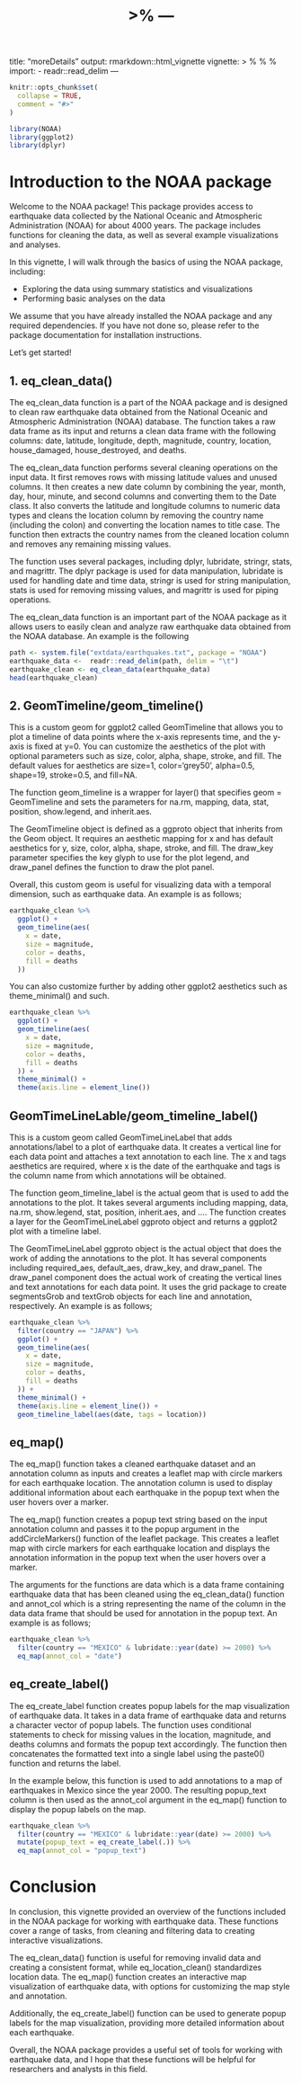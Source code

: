 %>% ---
title: "moreDetails"
output: rmarkdown::html_vignette
vignette: >
  %\VignetteIndexEntry{moreDetails}
  %\VignetteEngine{knitr::rmarkdown}
  %\VignetteEncoding{UTF-8}
import:
  - readr::read_delim
---

```r
knitr::opts_chunk$set(
  collapse = TRUE,
  comment = "#>"
)
```

```r
library(NOAA)
library(ggplot2)
library(dplyr)
```


Introduction to the NOAA package
=================================

Welcome to the NOAA package! This package provides access to earthquake data collected by the National Oceanic and Atmospheric Administration (NOAA) for about 4000 years. The package includes functions for cleaning the data, as well as several example visualizations and analyses.

In this vignette, I will walk through the basics of using the NOAA package, including:

- Exploring the data using summary statistics and visualizations
- Performing basic analyses on the data

We assume that you have already installed the NOAA package and any required dependencies. If you have not done so, please refer to the package documentation for installation instructions.

Let's get started!

## 1. eq_clean_data()

The eq_clean_data function is a part of the NOAA package and is designed to clean raw earthquake data obtained from the National Oceanic and Atmospheric Administration (NOAA) database. The function takes a raw data frame as its input and returns a clean data frame with the following columns: date, latitude, longitude, depth, magnitude, country, location, house_damaged, house_destroyed, and deaths.

The eq_clean_data function performs several cleaning operations on the input data. It first removes rows with missing latitude values and unused columns. It then creates a new date column by combining the year, month, day, hour, minute, and second columns and converting them to the Date class. It also converts the latitude and longitude columns to numeric data types and cleans the location column by removing the country name (including the colon) and converting the location names to title case. The function then extracts the country names from the cleaned location column and removes any remaining missing values.

The function uses several packages, including dplyr, lubridate, stringr, stats, and magrittr. The dplyr package is used for data manipulation, lubridate is used for handling date and time data, stringr is used for string manipulation, stats is used for removing missing values, and magrittr is used for piping operations.

The eq_clean_data function is an important part of the NOAA package as it allows users to easily clean and analyze raw earthquake data obtained from the NOAA database. An example is the following

```r
path <- system.file("extdata/earthquakes.txt", package = "NOAA")
earthquake_data <-  readr::read_delim(path, delim = "\t")
earthquake_clean <- eq_clean_data(earthquake_data)
head(earthquake_clean)
```

## 2. GeomTimeline/geom_timeline()

This is a custom geom for ggplot2 called GeomTimeline that allows you to plot a timeline of data points where the x-axis represents time, and the y-axis is fixed at y=0. You can customize the aesthetics of the plot with optional parameters such as size, color, alpha, shape, stroke, and fill. The default values for aesthetics are size=1, color='grey50', alpha=0.5, shape=19, stroke=0.5, and fill=NA.

The function geom_timeline is a wrapper for layer() that specifies geom = GeomTimeline and sets the parameters for na.rm, mapping, data, stat, position, show.legend, and inherit.aes.

The GeomTimeline object is defined as a ggproto object that inherits from the Geom object. It requires an aesthetic mapping for x and has default aesthetics for y, size, color, alpha, shape, stroke, and fill. The draw_key parameter specifies the key glyph to use for the plot legend, and draw_panel defines the function to draw the plot panel.

Overall, this custom geom is useful for visualizing data with a temporal dimension, such as earthquake data. An example is as follows;

```r
earthquake_clean %>%
  ggplot() +
  geom_timeline(aes(
    x = date,
    size = magnitude,
    color = deaths,
    fill = deaths
  ))
```

You can also customize further by adding other ggplot2 aesthetics such as theme_minimal() and such.

```r
earthquake_clean %>%
  ggplot() +
  geom_timeline(aes(
    x = date,
    size = magnitude,
    color = deaths,
    fill = deaths
  )) +
  theme_minimal() +
  theme(axis.line = element_line())
```

## GeomTimeLineLable/geom_timeline_label()

This is a custom geom called GeomTimeLineLabel that adds annotations/label to a plot of earthquake data. It creates a vertical line for each data point and attaches a text annotation to each line. The x and tags aesthetics are required, where x is the date of the earthquake and tags is the column name from which annotations will be obtained.

The function geom_timeline_label is the actual geom that is used to add the annotations to the plot. It takes several arguments including mapping, data, na.rm, show.legend, stat, position, inherit.aes, and .... The function creates a layer for the GeomTimeLineLabel ggproto object and returns a ggplot2 plot with a timeline label.

The GeomTimeLineLabel ggproto object is the actual object that does the work of adding the annotations to the plot. It has several components including required_aes, default_aes, draw_key, and draw_panel. The draw_panel component does the actual work of creating the vertical lines and text annotations for each data point. It uses the grid package to create segmentsGrob and textGrob objects for each line and annotation, respectively. An example is as follows;

```r
earthquake_clean %>%
  filter(country == "JAPAN") %>% 
  ggplot() +
  geom_timeline(aes(
    x = date,
    size = magnitude,
    color = deaths,
    fill = deaths
  )) +
  theme_minimal() +
  theme(axis.line = element_line()) +
  geom_timeline_label(aes(date, tags = location))
```

## eq_map()

The eq_map() function takes a cleaned earthquake dataset and an annotation column as inputs and creates a leaflet map with circle markers for each earthquake location. The annotation column is used to display additional information about each earthquake in the popup text when the user hovers over a marker.

The eq_map() function creates a popup text string based on the input annotation column and passes it to the popup argument in the addCircleMarkers() function of the leaflet package. This creates a leaflet map with circle markers for each earthquake location and displays the annotation information in the popup text when the user hovers over a marker.

The arguments for the functions are data which is a data frame containing earthquake data that has been cleaned using the eq_clean_data() function and annot_col which is a string representing the name of the column in the data data frame that should be used for annotation in the popup text. An example is as follows;

```r
earthquake_clean %>%
  filter(country == "MEXICO" & lubridate::year(date) >= 2000) %>%
  eq_map(annot_col = "date")
```


## eq_create_label()

The eq_create_label function creates popup labels for the map visualization of earthquake data. It takes in a data frame of earthquake data and returns a character vector of popup labels. The function uses conditional statements to check for missing values in the location, magnitude, and deaths columns and formats the popup text accordingly. The function then concatenates the formatted text into a single label using the paste0() function and returns the label.

In the example below, this function is used to add annotations to a map of earthquakes in Mexico since the year 2000. The resulting popup_text column is then used as the annot_col argument in the eq_map() function to display the popup labels on the map.

```r
earthquake_clean %>%
  filter(country == "MEXICO" & lubridate::year(date) >= 2000) %>%
  mutate(popup_text = eq_create_label(.)) %>%
  eq_map(annot_col = "popup_text")
```


Conclusion
=================================

In conclusion, this vignette provided an overview of the functions included in the NOAA package for working with earthquake data. These functions cover a range of tasks, from cleaning and filtering data to creating interactive visualizations.

The eq_clean_data() function is useful for removing invalid data and creating a consistent format, while eq_location_clean() standardizes location data. The eq_map() function creates an interactive map visualization of earthquake data, with options for customizing the map style and annotation.

Additionally, the eq_create_label() function can be used to generate popup labels for the map visualization, providing more detailed information about each earthquake.

Overall, the NOAA package provides a useful set of tools for working with earthquake data, and I hope that these functions will be helpful for researchers and analysts in this field.



